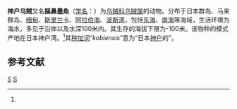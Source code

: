 {{Speciesbox
| genus = Sepia
| species = kobiensis
| authority = (Hoyle, 1885)<ref name='id10895'>{{cite web| url =http://www.bioinfo.cn/db05/BjdwSpecies.php?action=view&id=10895| title =神户乌贼| work =《中国动物物种编目数据库》| publisher =中国科学院微生物研究所| author =中国科学院动物研究所| accessdate =2009-04-28| deadurl =yes| archiveurl =https://web.archive.org/web/20160305100931/http://www.bioinfo.cn/db05/BjdwSpecies.php?action=view&id=10895| archivedate =2016-03-05}}</ref>
}}

'''神户乌贼'''又名'''摳鼻墨魚'''（[[学名|学名]]：{{lang|la|''Sepia kobiensis''}}）为[[乌贼科|乌贼科]][[乌贼属|乌贼属]]的动物。分布于日本群岛、马来群岛、[[缅甸|缅甸]]、[[斯里兰卡|斯里兰卡]]、[[阿拉伯海|阿拉伯海]]、[[波斯湾|波斯湾]]，包括[[东海|东海]]、[[南海|南海]]等海域，生活环境为海水，多见于沿岸以及水深100米内。其生存的海拔下限为-100米。该物种的模式产地在日本神户湾。<ref name='id10895'/>其[[种加词|种加词]]“''kobiensis ''”意为“日本[[神户|神户]]的”。

== 参考文献 ==
{{reflist}}

{{Taxonbar|from=Q1911491}}

[[Category:乌贼属|S]]
[[Category:1885年描述的动物|S]]


{{章魚小作品}}